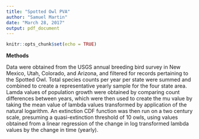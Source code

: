 ```yaml
---
title: "Spotted Owl PVA"
author: "Samuel Martin"
date: "March 28, 2017"
output: pdf_document
---
```


```r
knitr::opts_chunk$set(echo = TRUE)
```

**Methods**

Data were obtained from the USGS annual breeding bird survey in New Mexico, Utah, Colorado, and Arizona, and filtered for records pertaining to the Spotted Owl. Total species counts per year per state were summed and combined to create a representative yearly sample for the four state area. Lamda values of population growth were obtained by comparing count differences between years, which were then used to create the mu value by taking the mean value of lambda values transformed by application of the natural logarithm. An extinction CDF function was then run on a two century scale, presuming a quasi-extinction threshold of 10 owls, using values obtained from a linear regression of the change in log transformed lambda values by the change in time (yearly). 

